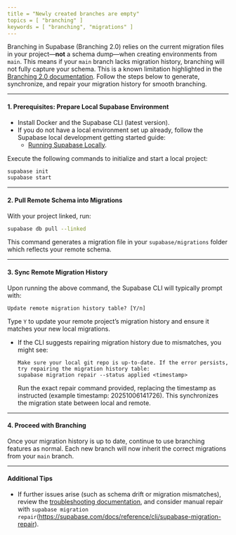 ```yaml
---
title = "Newly created branches are empty"
topics = [ "branching" ]
keywords = [ "branching", "migrations" ]
---
```


Branching in Supabase (Branching 2.0) relies on the current migration files in your project—**not** a schema dump—when creating environments from `main`. This means if your `main` branch lacks migration history, branching will not fully capture your schema. This is a known limitation highlighted in the [Branching 2.0 documentation](https://supabase.com/blog/branching-2-0#current-limitations). Follow the steps below to generate, synchronize, and repair your migration history for smooth branching.

---

#### 1. Prerequisites: Prepare Local Supabase Environment

- Install Docker and the Supabase CLI (latest version).
- If you do not have a local environment set up already, follow the Supabase local development getting started guide:
  - [Running Supabase Locally](https://supabase.com/docs/guides/local-development/cli/getting-started#running-supabase-locally).

Execute the following commands to initialize and start a local project:

```bash
supabase init
supabase start
```

---

#### 2. Pull Remote Schema into Migrations

With your project linked, run:

```bash
supabase db pull --linked
```

This command generates a migration file in your `supabase/migrations` folder which reflects your remote schema.

---

#### 3. Sync Remote Migration History

Upon running the above command, the Supabase CLI will typically prompt with:

```
Update remote migration history table? [Y/n]
```

Type `Y` to update your remote project’s migration history and ensure it matches your new local migrations.

- If the CLI suggests repairing migration history due to mismatches, you might see:
  ```
  Make sure your local git repo is up-to-date. If the error persists, try repairing the migration history table:
  supabase migration repair --status applied <timestamp>
  ```
  Run the exact repair command provided, replacing the timestamp as instructed (example timestamp: 20251006141726). This synchronizes the migration state between local and remote.

---

#### 4. Proceed with Branching

Once your migration history is up to date, continue to use branching features as normal. Each new branch will now inherit the correct migrations from your `main` branch.

---

#### Additional Tips

- If further issues arise (such as schema drift or migration mismatches), review the [troubleshooting documentation](https://supabase.com/docs/guides/deployment/branching/troubleshooting#migration-issues), and consider manual repair with `supabase migration repair`(https://supabase.com/docs/reference/cli/supabase-migration-repair).
